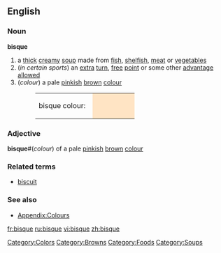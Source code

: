 {{wikipedia}}
==English==

===Noun===
'''bisque'''
# a [[thick]] [[creamy]] [[soup]] made from [[fish]], [[shelfish]], [[meat]] or [[vegetable]]s
#(''in certain sports'') an [[extra]] [[turn]], [[free]] [[point]] or some other [[advantage]] [[allowed]]
#(''colour'') a pale [[pink]]ish [[brown]] [[colour]]
#:<table><tr><td>bisque colour: &nbsp;</td><td bgcolor="#FFE4C4" width="80">&nbsp; </td></tr></table>

===Adjective===
'''bisque'''#(''colour'') of a pale [[pink]]ish [[brown]] [[colour]]

===Related terms===
*[[biscuit]]

===See also===
*[[Wiktionary_Appendix:Colours|Appendix:Colours]]

[[Category:Colors]]
[[Category:Browns]]
[[Category:Foods]]
[[Category:Soups]]

[[fr:bisque]]
[[ru:bisque]]
[[vi:bisque]]
[[zh:bisque]]